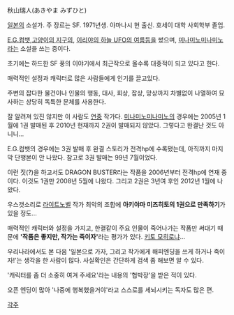 秋山瑞人(あきやま みずひと)

[[일본]]의 소설가. 주 장르는 SF. 1971년생. 야마나시 현 출신. 호세이 대학 사회학부 졸업.
 
[[E.G.컴뱃]],[[고양이의 지구의]], [[이리야의 하늘 UFO의 여름]]등을 썼으며, [[미나미노미나미노]]라는 소설을 쓰는 중이다.

초기에는 하드한 SF 풍의 이야기에서 최근작으로 올수록 대중적이 되고 있다고 한다.

매력적인 설정과 캐릭터로 많은 사람들에게 인기를 끌고있다.

주변의 잡다한 물건이나 인물의 행동, 대사, 회상, 잡상, 망상까지 차별없이 나열하여 묘사하는 상당히 독특한 문체를 사용한다.

잘 알려져 있진 않지만 이 사람도 [[연중]] 작가다. [[미나미노미나미노]]의 경우에는 2005년 1월에 1권 발매된 후 2010년 현재까지 2권이 발매되지 않았다. 그렇다고 완결난 것도 아니니...

E.G.컴뱃의 경우에는 3권 발매 후 완결 스토리가 전격hp에 수록됐는데, 아직까지 마지막 단행본이 안 나왔다. 참고로 3권 발매는 99년 7월이었다.

이런 짓(?)을 하고서도 DRAGON BUSTER라는 작품을 2006년부터 전격hp에 연재 중이다. 이것도 1권만 2008년 5월에 나왔다. 그리고 2권은 3년여 후인 2012년 1월에 나왔다.

우스갯소리로 [[라이트노벨]] 작가 최악의 조합에 '''아키야마 미즈히토의 1권으로 만족하기'''가 있을 정도...

매력적인 캐릭터와 설정을 가지고, 한결같이 주요 인물이 죽어나가는 작품만 써대기 때문에 ''' '작품은 좋지만, 작가는 죽이자' '''라는 평가가 있다. [[키토 모히로]]냐...

우리나라에서도 본 다음 '일본으로 가자, 그리고 작가에게 해피엔딩을 쓰게 하거나 죽이자!'는 생각을 한 사람이 많다. 사실확인은 간단하게 검색 좀 해보면 알 수 있다.

'캐릭터를 좀 더 소중히 여겨 주세요'라는 내용의 '협박장'을 받은 적이 있다.

오픈 엔딩이 많아 '나중에 행복했을거야'라고 스스로를 세뇌시키는 독자도 많은 편.

[[각주]]
